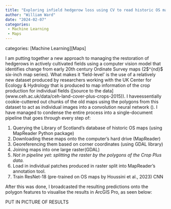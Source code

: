 ```yaml
---
title: "Exploring infield hedgerow loss using CV to read historic OS maps"
author: "William Ward"
date: "2024-02-07"
categories: 
 - Machine Learning
 - Maps
---
```


categories: \[Machine Learning\]\[Maps\]

I am putting together a new approach to managing the restoration of hedgerows in actively cultivated fields using a computer vision model that identifies change from early 20th century Ordinate Survey maps (2\$\^{nd}\$ six-inch map series). What makes it 'field-level' is the use of a relatively new dataset produced by researchers working with the UK Center for Ecology & Hydrology that is produced to map information of the crop production for individual fields (\[source to the data\](www.ceh.ac.uk/data/ceh-land-cover-plus-crops-2015)). I haveessentially cookie-cuttered out chunks of the old maps using the polygons from this dataset to act as individual images into a convolution neural network (). I have managed to condense the entire process into a single-document pipeline that goes through every step of:

1.  Querying the Library of Scotland's database of historic OS maps (using MapReader Python package)
2.  Downloading these maps onto the computer's hard drive (MapReader)
3.  Georeferencing them based on corner coordinates (using GDAL library)
4.  Joining maps into one large raster(GDAL)
5.  *Not in pipeline yet: splitting the raster by the polygons of the Crop Plus data.*
6.  Load in individual patches produced in raster split into MapReader's annotation tool.
7.  Train ResNet-18 (pre-trained on OS maps by Houssini et al., 2023) CNN

After this was done, I broadcasted the resulting predictions onto the polygon features to visualise the results in ArcGIS Pro, as seen below:

PUT IN PICTURE OF RESULTS
